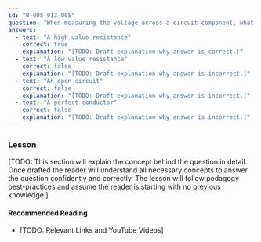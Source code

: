 ```yaml
---
id: "B-005-013-005"
question: "When measuring the voltage across a circuit component, what does the voltmeter appear to be in the circuit?"
answers:
  - text: "A high value resistance"
    correct: true
    explanation: "[TODO: Draft explanation why answer is correct.]"
  - text: "A low value resistance"
    correct: false
    explanation: "[TODO: Draft explanation why answer is incorrect.]"
  - text: "An open circuit"
    correct: false
    explanation: "[TODO: Draft explanation why answer is incorrect.]"
  - text: "A perfect conductor"
    correct: false
    explanation: "[TODO: Draft explanation why answer is incorrect.]"
---
```


### Lesson

[TODO: This section will explain the concept behind the question in detail. Once drafted the reader will understand all necessary concepts to answer the question confidently and correctly. The lesson will follow pedagogy best-practices and assume the reader is starting with no previous knowledge.]

#### Recommended Reading

- [TODO: Relevant Links and YouTube Videos]
